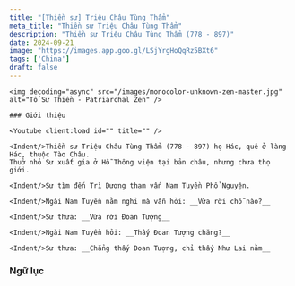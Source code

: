 ```yaml
---
title: "[Thiền sư] Triệu Châu Tùng Thẩm"
meta_title: "Thiền sư Triệu Châu Tùng Thẩm"
description: "Thiền sư Triệu Châu Tùng Thẩm (778 - 897)"
date: 2024-09-21
image: "https://images.app.goo.gl/LSjYrgHoQqRz5BXt6"
tags: ['China']
draft: false
---
```


<div className="grid xl:grid-cols-8 lg:grid-cols-8 md:grid-cols-2 sm:grid-cols-2 xs:grid-cols-1 gap-8 bg-body dark:bg-darkmode-body">

  <div className="lg:col-span-3 md:col-span-1">

    <img decoding="async" src="/images/monocolor-unknown-zen-master.jpg" alt="Tổ Sư Thiền - Patriarchal Zen" />

    ### Giới thiệu

    <Youtube client:load id="" title="" />

    <Indent/>Thiền sư Triệu Châu Tùng Thẩm (778 - 897) họ Hác, quê ở làng Hác, thuộc Tào Châu.
    Thuở nhỏ Sư xuất gia ở Hỗ Thông viện tại bản châu, nhưng chưa thọ giới.

    <Indent/>Sư tìm đến Trì Dương tham vấn Nam Tuyền Phổ Nguyện.

    <Indent/>Ngài Nam Tuyền nằm nghỉ mà vẫn hỏi: __Vừa rời chỗ nào?__

    <Indent/>Sư thưa: __Vừa rời Đoan Tượng__

    <Indent/>Ngài Nam Tuyền hỏi: __Thấy Đoan Tượng chăng?__

    <Indent/>Sư thưa: __Chẳng thấy Đoan Tượng, chỉ thấy Như Lai nằm__

</div>

<div className="lg:col-span-5 md:col-span-1">

  ### Ngữ lục

  <YoutubePlaylist client:load playlistId="PLIZcX1LxVvCiNJA7rwDuzI9YXQVNJs8XL" title="TRIỆU CHÂU NGỮ LỤC" />

  <Notice type="warning" title="cảnh ngữ">

  </Notice>

  <Notice type="tip" title="tác phẩm">

  </Notice>

  <Notice type="info" title="thông tin khác">

  </Notice>

</div>

</div>
